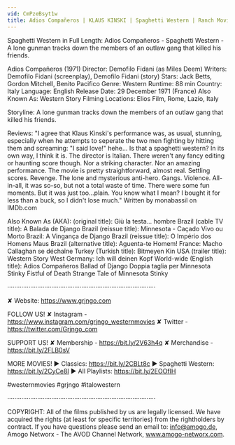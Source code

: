 ```yaml
---
vid: CmPzeBsyt1w
title: Adios Compañeros | KLAUS KINSKI | Spaghetti Western | Ranch Movie | Cowboys
---
```


Spaghetti Western in Full Length: Adios Compañeros - Spaghetti Western - A lone gunman tracks down the members of an outlaw gang that killed his friends.

Adios Compañeros (1971)
Director: Demofilo Fidani (as Miles Deem) 
Writers: Demofilo Fidani (screenplay), Demofilo Fidani (story)
Stars: Jack Betts, Gordon Mitchell, Benito Pacifico 
Genre: Western
Runtime: 88 min 
Country: Italy 
Language: English
Release Date: 29 December 1971 (France)
Also Known As: Western Story
Filming Locations: Elios Film, Rome, Lazio, Italy

Storyline:
A lone gunman tracks down the members of an outlaw gang that killed his friends.

Reviews:
"I agree that Klaus Kinski's performance was, as usual, stunning, especially when he attempts to seperate the two men fighting by hitting them and screaming: "I said love!" hehe... Is that a spaghetti western? In its own way, I think it is. The director is Italian. There weren't any fancy editing or haunting score though. Nor a striking character. Nor an amazing performance. The movie is pretty straightforward, almost real. Settling scores. Revenge. The lone and mysterious anti-hero. Gangs. Violence. All-in-all, it was so-so, but not a total waste of time. There were some fun moments. But it was just too...plain. You know what I mean? I bought it for less than a buck, so I didn't lose much." Written by monabassil on IMDb.com  

Also Known As (AKA):
(original title): Giù la testa... hombre
Brazil (cable TV title): A Balada de Django
Brazil (reissue title): Minnesota - Caçado Vivo ou Morto
Brazil: A Vingança de Django
Brazil (reissue title): O Império dos Homens Maus
Brazil (alternative title): Aguenta-te Homem!
France: Macho Callaghan se déchaîne
Turkey (Turkish title): Bitmeyen Kin
USA (trailer title): Western Story
West Germany: Ich will deinen Kopf
World-wide (English title): Adios Compañeros
 Ballad of Django
 Doppia taglia per Minnesota Stinky
 Fistful of Death
 Strange Tale of Minnesota Stinky

····················································································

✘ Website: https://www.grjngo.com

FOLLOW US!
✘ Instagram - https://www.instagram.com/grjngo_westernmovies
✘ Twitter - https://twitter.com/Grjngo_com

SUPPORT US!
✘ Membership - https://bit.ly/2V63h4q
✘ Merchandise - https://bit.ly/2FLB0sV

MORE MOVIES! 
► Classics: https://bit.ly/2CBLt8c 
► Spaghetti Western: https://bit.ly/2CyCe8I 
► All Playlists: https://bit.ly/2EOOfIH 

#westernmovies #grjngo #italowestern

····················································································

COPYRIGHT: All of the films published by us are legally licensed. We have acquired the rights (at least for specific territories) from the rightholders by contract. If you have questions please send an email to: info@amogo.de, Amogo Networx - The AVOD Channel Network, www.amogo-networx.com.
